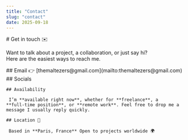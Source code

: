 ```yaml
---
title: "Contact"
slug: "contact"
date: 2025-09-18
---
```


<Section>
# Get in touch ✉️

Want to talk about a project, a collaboration, or just say hi?  
Here are the easiest ways to reach me.

</Section>

<Section>
    ## Email 👉 [themaltezers@gmail.com](mailto:themaltezers@gmail.com)
</Section>

<Section>
    ## Socials
    <SocialLinks
        linkedin="https://www.linkedin.com/in/ibrahima-barry-maltez/"
        github="https://github.com/themaltezers"
        instagram="https://www.instagram.com/__zumuu__/"
        size={22}
    />
</Section>

<Section>

    ## Availability

     I’m **available right now**, whether for **freelance**, a
    **full-time position**, or **remote work**. Feel free to drop me a message I usually reply quickly.

</Section>

<Section>

    ## Location 📍

     Based in **Paris, France** Open to projects worldwide 🌍

</Section>
